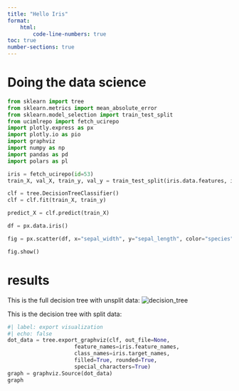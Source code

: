 ```yaml
---
title: "Hello Iris"
format:
    html:
        code-line-numbers: true
toc: true
number-sections: true
---
```


# Doing the data science

```python
from sklearn import tree
from sklearn.metrics import mean_absolute_error
from sklearn.model_selection import train_test_split
from ucimlrepo import fetch_ucirepo
import plotly.express as px
import plotly.io as pio
import graphviz
import numpy as np
import pandas as pd
import polars as pl
```


```python
iris = fetch_ucirepo(id=53)
train_X, val_X, train_y, val_y = train_test_split(iris.data.features, iris.data.targets, random_state=0)
```

```python
clf = tree.DecisionTreeClassifier()
clf = clf.fit(train_X, train_y)
```


```python
predict_X = clf.predict(train_X)

```


```python
df = px.data.iris()

fig = px.scatter(df, x="sepal_width", y="sepal_length", color="species", template="simple_white")

fig.show()
```

# results
This is the full decision tree with unsplit data:
![decision_tree](hello_iris/images/output.svg)


This is the decision tree with split data:
```python
#| label: export visualization
#| echo: false
dot_data = tree.export_graphviz(clf, out_file=None, 
                     feature_names=iris.feature_names,  
                     class_names=iris.target_names,  
                     filled=True, rounded=True,  
                     special_characters=True)  
graph = graphviz.Source(dot_data)  
graph
```